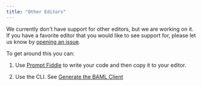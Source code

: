```yaml
---
title: "Other Editors"
---
```


We currently don't have support for other editors, but we are working on it. If you have a favorite editor that you would like to see support for, please let us know by [opening an issue](https://github.com/boundaryml/baml/issues/new?title=Add%20<editor>%20Editor%20Support&body=Hi%21%20I%20use%20%3Ceditor%3E%20please%20add%20support.).

To get around this you can:

1. Use [Prompt Fiddle](https://www.promptfiddle.com) to write your code and then copy it to your editor.

2. Use the CLI. See [Generate the BAML Client](/docs/calling-baml/generate-baml-client)
